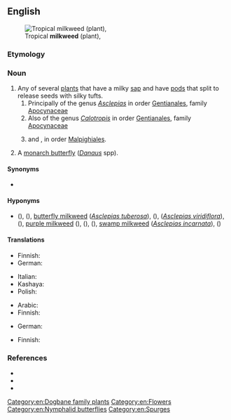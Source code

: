 ==English==
[[File:Asclepias_curassavica13.jpg|thumb|Tropical '''milkweed''' (plant), {{taxlink|Asclepias curassavica L.|species}}]]

===Etymology===
{{compound|en|milk|weed}}

===Noun===
{{en-noun}}

# Any of several [[plant]]s that have a milky [[sap]] and have [[pod]]s that split to release seeds with silky tufts.
## Principally of the genus ''[[Asclepias]]'' in order [[Gentianales]], family [[Apocynaceae]]
## Also of the genus ''[[Calotropis]]'' in order [[Gentianales]], family [[Apocynaceae]]
## {{taxlink|Euphorbia peplus|species|ver=161014}} and {{taxlink|Euphorbia heterophylla|species|ver=161014}}, in order [[Malpighiales]].
# A [[monarch butterfly]] (''[[Danaus]]'' spp).

====Synonyms====
* {{l|en|silkweed}}

====Hyponyms====
* {{sense|plants in genus ''Asclepias''}} {{vern|common milkweed}} ({{taxlink|Asclepias syriaca|species|ver=161014}}), {{vern|clasping milkweed}} ({{taxlink|Asclepias amplexicaulis|species|ver=161014}}), [[butterfly milkweed]] (''[[Asclepias tuberosa]]''), {{vern|fourleaf milkweed}} ({{taxlink|Asclepias quadrifolia|species|ver=161014}}), {{vern|green comet milkweed}} (''[[Asclepias viridiflora]]''), {{vern|poke milkweed}} ({{taxlink|Asclepias exaltata|species|ver=161014}}), [[purple milkweed]] ({{taxlink|Asclepias purpurascens|species|ver=161014}}), {{vern|red milkweed}} ({{taxlink|Asclepias rubra|species|ver=161014}}), {{vern|redring milkweed}} ({{taxlink|Asclepias variegata|species|ver=161014}}), [[swamp milkweed]] (''[[Asclepias incarnata]]''), {{vern|whorled milkweed}} ({{taxlink|Asclepias verticillata|species|ver=161014}})

====Translations====
{{trans-top|plant of the genus ''Asclepias''}}
* Finnish: {{t+|fi|silkkiyrtti}}
* German: {{t|de|Seidenpflanze|f}}
{{trans-mid}}
* Italian: {{t|it|asclepiade|f}}
* Kashaya: {{t|kju|šiʔdo qʰale}}
* Polish: {{t|pl|trojeść|f}}
{{trans-bottom}}

{{trans-top|plant of the genus ''Calotropis''}}
* Arabic: {{t|ar|عُشَر|m}}
* Finnish: {{t+|fi|madari}}
{{trans-mid}}
* German: {{t|de|Kielkrone|f}} {{q|rare}}
{{trans-bottom}}

{{trans-top|plant ''Euphorbia peplus''}}
* Finnish: {{t+|fi|kolmisädetyräkki}}
{{trans-mid}}
{{trans-bottom}}

{{trans-see|monarch butterfly}}

===References===
* {{pedia}}
* {{specieslite|Asclepias|i=1}}
* {{R:USDA Plants|ASCLE}}

[[Category:en:Dogbane family plants]]
[[Category:en:Flowers]]
[[Category:en:Nymphalid butterflies]]
[[Category:en:Spurges]]